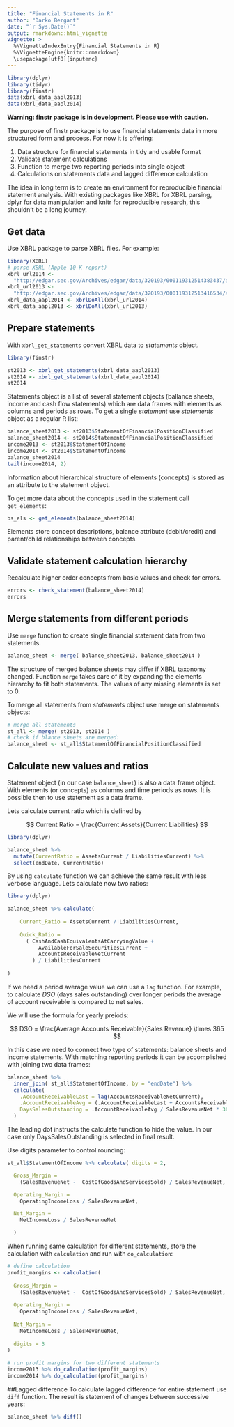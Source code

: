```yaml
---
title: "Financial Statements in R"
author: "Darko Bergant"
date: "`r Sys.Date()`"
output: rmarkdown::html_vignette
vignette: >
  %\VignetteIndexEntry{Financial Statements in R}
  %\VignetteEngine{knitr::rmarkdown}
  \usepackage[utf8]{inputenc}
---
```


```r
library(dplyr)
library(tidyr)
library(finstr)
data(xbrl_data_aapl2013)
data(xbrl_data_aapl2014)
```

**Warning: finstr package is in development. 
Please use with caution.**

The purpose of finstr package is to use financial statements 
data in more structured form and process.
For now it is offering:

1. Data structure for financial statements in tidy and usable format
2. Validate statement calculations
3. Function to merge two reporting periods into single object
4. Calculations on statements data and lagged difference calculation

The idea in long term is to create an environment for reproducible financial 
statement analysis. With existing packages like XBRL for XBRL parsing, 
dplyr for data manipulation and knitr for reproducible research, this 
shouldn't be a long journey.


## Get data
Use XBRL package to parse XBRL files. For example:
```r
library(XBRL)
# parse XBRL (Apple 10-K report)
xbrl_url2014 <- 
  "http://edgar.sec.gov/Archives/edgar/data/320193/000119312514383437/aapl-20140927.xml"
xbrl_url2013 <- 
  "http://edgar.sec.gov/Archives/edgar/data/320193/000119312513416534/aapl-20130928.xml"
xbrl_data_aapl2014 <- xbrlDoAll(xbrl_url2014)
xbrl_data_aapl2013 <- xbrlDoAll(xbrl_url2013)
```

## Prepare statements
With `xbrl_get_statements` convert XBRL data to *statements* object. 
```r
library(finstr)

st2013 <- xbrl_get_statements(xbrl_data_aapl2013)
st2014 <- xbrl_get_statements(xbrl_data_aapl2014)
st2014
```

Statements object is a list of 
several statement objects (ballance sheets, income and cash 
flow statements) which are data frames with elements as columns and periods
as rows. 
To get a single *statement* use *statements* object as a regular R list:
```r
balance_sheet2013 <- st2013$StatementOfFinancialPositionClassified
balance_sheet2014 <- st2014$StatementOfFinancialPositionClassified
income2013 <- st2013$StatementOfIncome
income2014 <- st2014$StatementOfIncome
balance_sheet2014
tail(income2014, 2)
```


Information about hierarchical structure of elements (concepts) is stored 
as an attribute to the statement object.

To get more data about the concepts used in the statement call `get_elements`: 
```r
bs_els <- get_elements(balance_sheet2014)
```

Elements store concept descriptions, balance attribute (debit/credit) and 
parent/child relationships between concepts.

## Validate statement calculation hierarchy
Recalculate higher order concepts from basic values and check for errors.

```r
errors <- check_statement(balance_sheet2014)
errors
```


## Merge statements from different periods
Use `merge` function to create single financial statement data from two 
statements. 
```r
balance_sheet <- merge( balance_sheet2013, balance_sheet2014 )
```

The structure of merged balance sheets may differ if XBRL
taxonomy changed. 
Function `merge` takes care of it by expanding the elements 
hierarchy to fit both statements. 
The values of any missing elements is set to 0.

To merge all statements from *statements* object use merge on statements objects:
```r
# merge all statements
st_all <- merge( st2013, st2014 )
# check if blance sheets are merged:
balance_sheet <- st_all$StatementOfFinancialPositionClassified
```

## Calculate new values and ratios
Statement object (in our case `balance_sheet`) is also a data frame object.
With elements (or concepts) as columns and time periods as rows.
It is possible then to use statement as a data frame.

Lets calculate current ratio which is defined by

$$ Current Ratio = \frac{Current Assets}{Current Liabilities} $$

```r
library(dplyr)

balance_sheet %>%
  mutate(CurrentRatio = AssetsCurrent / LiabilitiesCurrent) %>%
  select(endDate, CurrentRatio)

```

By using `calculate` function we can achieve the same result with
less verbose language. Lets calculate now two ratios:

```r
library(dplyr)

balance_sheet %>% calculate(
  
    Current_Ratio = AssetsCurrent / LiabilitiesCurrent,
    
    Quick_Ratio =  
      ( CashAndCashEquivalentsAtCarryingValue + 
          AvailableForSaleSecuritiesCurrent +
          AccountsReceivableNetCurrent
        ) / LiabilitiesCurrent
    
)
```


If we need a period average value we can use a `lag` function.
For example, to calculate *DSO* (days sales outstanding) over longer periods
the average of account receivable is compared to net sales.

We will use the formula for yearly preiods:

$$ DSO = \frac{Average Accounts Receivable}{Sales Revenue} \times 365 $$

In this case we need to connect two type of statements: balance sheets and
income statements. With matching reporting periods it can be accomplished 
with joining two data frames:

```r

balance_sheet %>%
  inner_join( st_all$StatementOfIncome, by = "endDate") %>%
  calculate(
    .AccountReceivableLast = lag(AccountsReceivableNetCurrent),
    .AccountReceivableAvg = (.AccountReceivableLast + AccountsReceivableNetCurrent)/2,
    DaysSalesOutstanding = .AccountReceivableAvg / SalesRevenueNet * 365 
  )

```

The leading dot instructs the calculate function to hide the value. In our case
only DaysSalesOutstanding is selected in final result.

Use digits parameter to control rounding:

```r


st_all$StatementOfIncome %>% calculate( digits = 2,

  Gross_Margin = 
    (SalesRevenueNet -  CostOfGoodsAndServicesSold) / SalesRevenueNet,

  Operating_Margin =
    OperatingIncomeLoss / SalesRevenueNet,

  Net_Margin = 
    NetIncomeLoss / SalesRevenueNet

  ) 

```

When running same calculation for different statements, store the
calculation with `calculation` and run with `do_calculation`:
```r
# define calculation
profit_margins <- calculation(
  
  Gross_Margin = 
    (SalesRevenueNet -  CostOfGoodsAndServicesSold) / SalesRevenueNet,
  
  Operating_Margin =
    OperatingIncomeLoss / SalesRevenueNet,
  
  Net_Margin = 
    NetIncomeLoss / SalesRevenueNet,
  
  digits = 3
)

# run profit margins for two different statements
income2013 %>% do_calculation(profit_margins)
income2014 %>% do_calculation(profit_margins)

```


##Lagged difference
To calculate lagged difference for entire statement use `diff` function.
The result is statement of changes between successive years:

```r

balance_sheet %>% diff()

```
